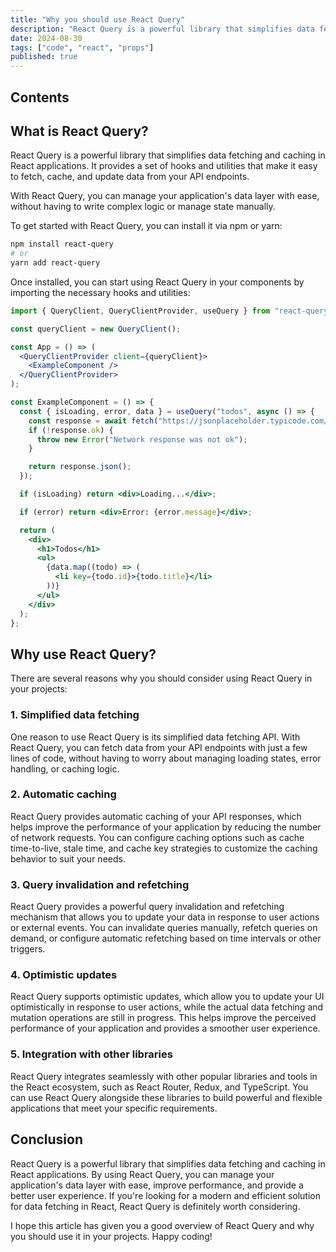 ```yaml
---
title: "Why you should use React Query"
description: "React Query is a powerful library that simplifies data fetching and caching in React applications. Learn why you should use React Query in your projects."
date: 2024-08-30
tags: ["code", "react", "props"]
published: true
---
```


## Contents

## What is React Query?

React Query is a powerful library that simplifies data fetching and caching in React applications. It provides a set of hooks and utilities that make it easy to fetch, cache, and update data from your API endpoints.

With React Query, you can manage your application's data layer with ease, without having to write complex logic or manage state manually.

To get started with React Query, you can install it via npm or yarn:

```bash
npm install react-query
# or
yarn add react-query
```

Once installed, you can start using React Query in your components by importing the necessary hooks and utilities:

```jsx
import { QueryClient, QueryClientProvider, useQuery } from "react-query";

const queryClient = new QueryClient();

const App = () => (
  <QueryClientProvider client={queryClient}>
    <ExampleComponent />
  </QueryClientProvider>
);

const ExampleComponent = () => {
  const { isLoading, error, data } = useQuery("todos", async () => {
    const response = await fetch("https://jsonplaceholder.typicode.com/todos");
    if (!response.ok) {
      throw new Error("Network response was not ok");
    }

    return response.json();
  });

  if (isLoading) return <div>Loading...</div>;

  if (error) return <div>Error: {error.message}</div>;

  return (
    <div>
      <h1>Todos</h1>
      <ul>
        {data.map((todo) => (
          <li key={todo.id}>{todo.title}</li>
        ))}
      </ul>
    </div>
  );
};
```

## Why use React Query?

There are several reasons why you should consider using React Query in your projects:

### 1. Simplified data fetching

One reason to use React Query is its simplified data fetching API. With React Query, you can fetch data from your API endpoints with just a few lines of code, without having to worry about managing loading states, error handling, or caching logic.

### 2. Automatic caching

React Query provides automatic caching of your API responses, which helps improve the performance of your application by reducing the number of network requests. You can configure caching options such as cache time-to-live, stale time, and cache key strategies to customize the caching behavior to suit your needs.

### 3. Query invalidation and refetching

React Query provides a powerful query invalidation and refetching mechanism that allows you to update your data in response to user actions or external events. You can invalidate queries manually, refetch queries on demand, or configure automatic refetching based on time intervals or other triggers.

### 4. Optimistic updates

React Query supports optimistic updates, which allow you to update your UI optimistically in response to user actions, while the actual data fetching and mutation operations are still in progress. This helps improve the perceived performance of your application and provides a smoother user experience.

### 5. Integration with other libraries

React Query integrates seamlessly with other popular libraries and tools in the React ecosystem, such as React Router, Redux, and TypeScript. You can use React Query alongside these libraries to build powerful and flexible applications that meet your specific requirements.

## Conclusion

React Query is a powerful library that simplifies data fetching and caching in React applications. By using React Query, you can manage your application's data layer with ease, improve performance, and provide a better user experience. If you're looking for a modern and efficient solution for data fetching in React, React Query is definitely worth considering.

I hope this article has given you a good overview of React Query and why you should use it in your projects. Happy coding!

